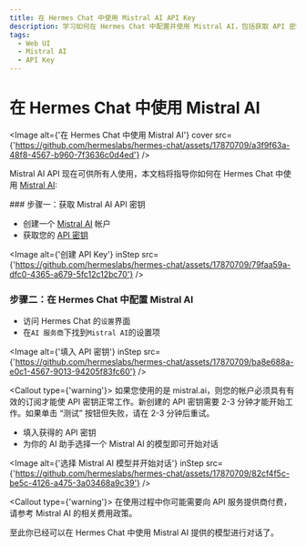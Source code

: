 ```yaml
---
title: 在 Hermes Chat 中使用 Mistral AI API Key
description: 学习如何在 Hermes Chat 中配置并使用 Mistral AI，包括获取 API 密钥和选择适合的 AI 模型进行对话。
tags:
  - Web UI
  - Mistral AI
  - API Key
---
```


# 在 Hermes Chat 中使用 Mistral AI

<Image alt={'在 Hermes Chat 中使用 Mistral AI'} cover src={'https://github.com/hermeslabs/hermes-chat/assets/17870709/a3f9f63a-48f8-4567-b960-7f3636c0d4ed'} />

Mistral AI API 现在可供所有人使用，本文档将指导你如何在 Hermes Chat 中使用 [Mistral AI](https://mistral.ai/):

<Steps>
  ### 步骤一：获取 Mistral AI API 密钥

  - 创建一个 [Mistral AI](https://mistral.ai/) 帐户
  - 获取您的 [API 密钥](https://console.mistral.ai/user/api-keys/)

  <Image alt={'创建 API Key'} inStep src={'https://github.com/hermeslabs/hermes-chat/assets/17870709/79faa59a-dfc0-4365-a679-5fc12c12bc70'} />

  ### 步骤二：在 Hermes Chat 中配置 Mistral AI

  - 访问 Hermes Chat 的`设置`界面
  - 在`AI 服务商`下找到`Mistral AI`的设置项

  <Image alt={'填入 API 密钥'} inStep src={'https://github.com/hermeslabs/hermes-chat/assets/17870709/ba8e688a-e0c1-4567-9013-94205f83fc60'} />

  <Callout type={'warning'}>
    如果您使用的是 mistral.ai，则您的帐户必须具有有效的订阅才能使 API 密钥正常工作。新创建的 API
    密钥需要 2-3 分钟才能开始工作。如果单击 “测试” 按钮但失败，请在 2-3 分钟后重试。
  </Callout>

  - 填入获得的 API 密钥
  - 为你的 AI 助手选择一个 Mistral AI 的模型即可开始对话

  <Image alt={'选择 Mistral AI 模型并开始对话'} inStep src={'https://github.com/hermeslabs/hermes-chat/assets/17870709/82cf4f5c-be5c-4126-a475-3a03468a9c39'} />

  <Callout type={'warning'}>
    在使用过程中你可能需要向 API 服务提供商付费，请参考 Mistral AI 的相关费用政策。
  </Callout>
</Steps>

至此你已经可以在 Hermes Chat 中使用 Mistral AI 提供的模型进行对话了。
